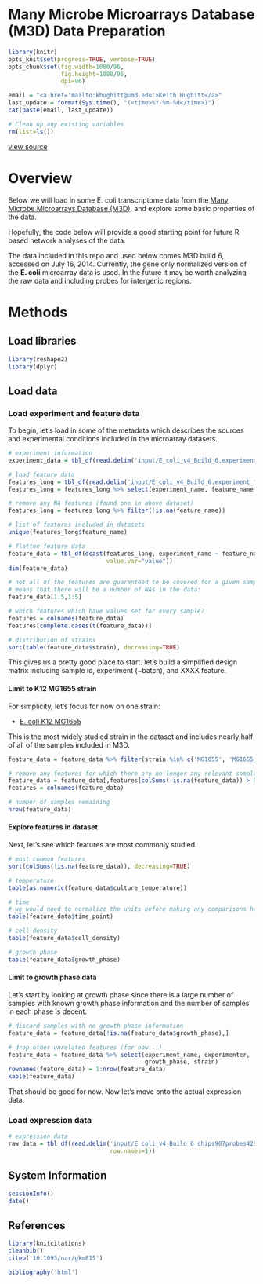Many Microbe Microarrays Database (M3D) Data Preparation
=======================================================

```r
library(knitr)
opts_knit$set(progress=TRUE, verbose=TRUE)
opts_chunk$set(fig.width=1080/96,
               fig.height=1080/96,
               dpi=96)
```

```r
email = "<a href='mailto:khughitt@umd.edu'>Keith Hughitt</a>"
last_update = format(Sys.time(), "(<time>%Y-%m-%d</time>)")
cat(paste(email, last_update))

# Clean up any existing variables
rm(list=ls())
```

[view source](README.rmd)

Overview
========

Below we will load in some E. coli transcriptome data from the [Many Microbe
Microarrays Database (M3D)](m3d.mssm.edu), and explore some basic properties of
the data.

Hopefully, the code below will provide a good starting point for future R-based
network analyses of the data.

The data included in this repo and used below comes M3D build 6, accessed on
July 16, 2014. Currently, the gene only normalized version of the **E. coli**
microarray data is used. In the future it may be worth analyzing the raw data
and including probes for intergenic regions.

Methods
=======

Load libraries
-------------

```r
library(reshape2)
library(dplyr)
```

Load data
---------

### Load experiment and feature data

To begin, let's load in some of the metadata which describes the sources and
experimental conditions included in the microarray datasets.

```r
# experiment information
experiment_data = tbl_df(read.delim('input/E_coli_v4_Build_6.experiment_descriptions'))

# load feature data
features_long = tbl_df(read.delim('input/E_coli_v4_Build_6.experiment_feature_descriptions'))
features_long = features_long %>% select(experiment_name, feature_name, value)

# remove any NA features (found one in above dataset)
features_long = features_long %>% filter(!is.na(feature_name))

# list of features included in datasets
unique(features_long$feature_name)

# flatten feature data
feature_data = tbl_df(dcast(features_long, experiment_name ~ feature_name,
                            value.var="value"))
dim(feature_data)

# not all of the features are guaranteed to be covered for a given sample. This
# means that there will be a number of NAs in the data:
feature_data[1:5,1:5]

# which features which have values set for every sample?
features = colnames(feature_data)
features[complete.cases(t(feature_data))]

# distribution of strains
sort(table(feature_data$strain), decreasing=TRUE)
```

This gives us a pretty good place to start. let's build a simplified design
matrix including sample id, experiment (~batch), and XXXX feature.

#### Limit to K12 MG1655 strain

For simplicity, let's focus for now on one strain:

- [E. coli K12 MG1655](http://www.genome.wisc.edu/resources/strains.htm)

This is the most widely studied strain in the dataset and includes nearly half
of all of the samples included in M3D.

```r
feature_data = feature_data %>% filter(strain %in% c('MG1655', 'MG1655_yale'))

# remove any features for which there are no longer any relevant samples
feature_data = feature_data[,features[colSums(!is.na(feature_data)) > 0]]
features = colnames(feature_data)

# number of samples remaining
nrow(feature_data)
```

#### Explore features in dataset

Next, let's see which features are most commonly studied.

```r
# most common features
sort(colSums(!is.na(feature_data)), decreasing=TRUE)

# temperature
table(as.numeric(feature_data$culture_temperature))

# time
# we would need to normalize the units before making any comparisons here
table(feature_data$time_point)

# cell density
table(feature_data$cell_density)

# growth phase
table(feature_data$growth_phase)
```

#### Limit to growth phase data

Let's start by looking at growth phase since there is a large number of samples
with known growth phase information and the number of samples in each phase is
decent.

```r
# discard samples with no growth phase information
feature_data = feature_data[!is.na(feature_data$growth_phase),]

# drop other unrelated features (for now...)
feature_data = feature_data %>% select(experiment_name, experimenter,
                                       growth_phase, strain)
rownames(feature_data) = 1:nrow(feature_data)
kable(feature_data)
```

That should be good for now. Now let's move onto the actual expression data.

### Load expression data

```r
# expression data
raw_data = tbl_df(read.delim('input/E_coli_v4_Build_6_chips907probes4297.tab.gz',
                             row.names=1))
```

System Information
------------------

```r
sessionInfo()
date()
```

References
----------

```r
library(knitcitations)
cleanbib()
citep('10.1093/nar/gkm815')
```

```r
bibliography('html')
```
